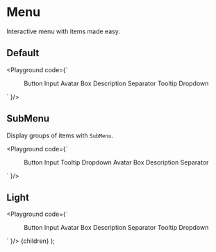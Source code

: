 
# Menu

Interactive menu with items made easy.

## Default

<Playground code={`
<Box>
  <Menu>
    <Menu.Item itemKey="button">Button</Menu.Item>
    <Menu.Item itemKey="input">Input</Menu.Item>
    <Menu.Item itemKey="avatar">Avatar</Menu.Item>
    <Menu.Item itemKey="box">Box</Menu.Item>
    <Menu.Item itemKey="description">Description</Menu.Item>
    <Menu.Item itemKey="separator">Separator</Menu.Item>
    <Menu.Item itemKey="tooltip">Tooltip</Menu.Item>
    <Menu.Item itemKey="dropdown">Dropdown</Menu.Item>
  </Menu>
</Box>
`
}/>

## SubMenu

Display groups of items with `SubMenu`.

<Playground code={`
<Box>
  <Menu>
    <Menu.SubMenu title="Actions">
      <Menu.Item itemKey="button">Button</Menu.Item>
      <Menu.Item itemKey="input">Input</Menu.Item>
      <Menu.Item itemKey="tooltip">Tooltip</Menu.Item>
      <Menu.Item itemKey="dropdown">Dropdown</Menu.Item>
    </Menu.SubMenu>
    <Menu.SubMenu title="Display">
      <Menu.Item itemKey="avatar">Avatar</Menu.Item>
      <Menu.Item itemKey="box">Box</Menu.Item>
      <Menu.Item itemKey="description">Description</Menu.Item>
      <Menu.Item itemKey="separator">Separator</Menu.Item>
    </Menu.SubMenu>
  </Menu>
</Box>
`
}/>

## Light

<Playground code={`
<Box>
  <Menu light={true}>
    <Menu.Item itemKey="button">Button</Menu.Item>
    <Menu.Item itemKey="input">Input</Menu.Item>
    <Menu.Item itemKey="avatar">Avatar</Menu.Item>
    <Menu.Item itemKey="box">Box</Menu.Item>
    <Menu.Item itemKey="description">Description</Menu.Item>
    <Menu.Item itemKey="separator">Separator</Menu.Item>
    <Menu.Item itemKey="tooltip">Tooltip</Menu.Item>
    <Menu.Item itemKey="dropdown">Dropdown</Menu.Item>
  </Menu>
</Box>
`
}/>

  <Layout>
    {children}
  </Layout>
);
